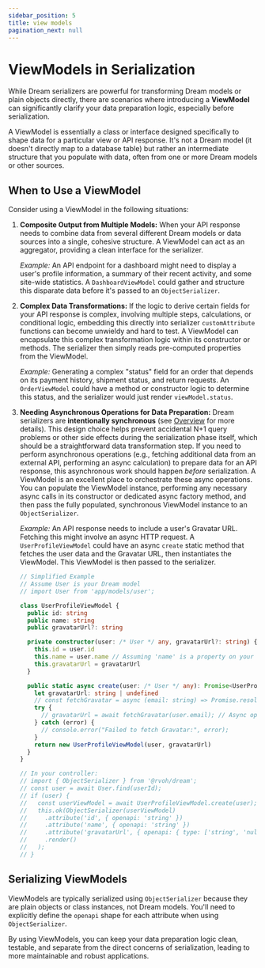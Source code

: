 ```yaml
---
sidebar_position: 5
title: view models
pagination_next: null
---
```


# ViewModels in Serialization

While Dream serializers are powerful for transforming Dream models or plain objects directly, there are scenarios where introducing a **ViewModel** can significantly clarify your data preparation logic, especially before serialization.

A ViewModel is essentially a class or interface designed specifically to shape data for a particular view or API response. It's not a Dream model (it doesn't directly map to a database table) but rather an intermediate structure that you populate with data, often from one or more Dream models or other sources.

## When to Use a ViewModel

Consider using a ViewModel in the following situations:

1. **Composite Output from Multiple Models:**
   When your API response needs to combine data from several different Dream models or data sources into a single, cohesive structure. A ViewModel can act as an aggregator, providing a clean interface for the serializer.

   _Example:_ An API endpoint for a dashboard might need to display a user's profile information, a summary of their recent activity, and some site-wide statistics. A `DashboardViewModel` could gather and structure this disparate data before it's passed to an `ObjectSerializer`.

2. **Complex Data Transformations:**
   If the logic to derive certain fields for your API response is complex, involving multiple steps, calculations, or conditional logic, embedding this directly into serializer `customAttribute` functions can become unwieldy and hard to test. A ViewModel can encapsulate this complex transformation logic within its constructor or methods. The serializer then simply reads pre-computed properties from the ViewModel.

   _Example:_ Generating a complex "status" field for an order that depends on its payment history, shipment status, and return requests. An `OrderViewModel` could have a method or constructor logic to determine this status, and the serializer would just render `viewModel.status`.

3. **Needing Asynchronous Operations for Data Preparation:**
   Dream serializers are **intentionally synchronous** (see [Overview](./overview.mdx) for more details). This design choice helps prevent accidental N+1 query problems or other side effects during the serialization phase itself, which should be a straightforward data transformation step.
   If you need to perform asynchronous operations (e.g., fetching additional data from an external API, performing an async calculation) to prepare data for an API response, this asynchronous work should happen _before_ serialization. A ViewModel is an excellent place to orchestrate these async operations. You can populate the ViewModel instance, performing any necessary async calls in its constructor or dedicated async factory method, and then pass the fully populated, synchronous ViewModel instance to an `ObjectSerializer`.

   _Example:_ An API response needs to include a user's Gravatar URL. Fetching this might involve an async HTTP request. A `UserProfileViewModel` could have an async `create` static method that fetches the user data and the Gravatar URL, then instantiates the ViewModel. This ViewModel is then passed to the serializer.

   ```ts
   // Simplified Example
   // Assume User is your Dream model
   // import User from 'app/models/user';

   class UserProfileViewModel {
     public id: string
     public name: string
     public gravatarUrl?: string

     private constructor(user: /* User */ any, gravatarUrl?: string) {
       this.id = user.id
       this.name = user.name // Assuming 'name' is a property on your User model
       this.gravatarUrl = gravatarUrl
     }

     public static async create(user: /* User */ any): Promise<UserProfileViewModel> {
       let gravatarUrl: string | undefined
       // const fetchGravatar = async (email: string) => Promise.resolve(`https://gravatar.com/avatar/${email}?d=identicon`);
       try {
         // gravatarUrl = await fetchGravatar(user.email); // Async operation
       } catch (error) {
         // console.error("Failed to fetch Gravatar:", error);
       }
       return new UserProfileViewModel(user, gravatarUrl)
     }
   }

   // In your controller:
   // import { ObjectSerializer } from '@rvoh/dream';
   // const user = await User.find(userId);
   // if (user) {
   //   const userViewModel = await UserProfileViewModel.create(user);
   //   this.ok(ObjectSerializer(userViewModel)
   //     .attribute('id', { openapi: 'string' })
   //     .attribute('name', { openapi: 'string' })
   //     .attribute('gravatarUrl', { openapi: { type: ['string', 'null'] } })
   //     .render()
   //   );
   // }
   ```

## Serializing ViewModels

ViewModels are typically serialized using `ObjectSerializer` because they are plain objects or class instances, not Dream models. You'll need to explicitly define the `openapi` shape for each attribute when using `ObjectSerializer`.

By using ViewModels, you can keep your data preparation logic clean, testable, and separate from the direct concerns of serialization, leading to more maintainable and robust applications.
